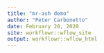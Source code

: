 ```yaml
---
title: "mr-ash demo"
author: "Peter Carbonetto"
date: February 20, 2020
site: workflowr::wflow_site
output: workflowr::wflow_html
---
```

